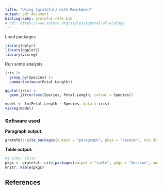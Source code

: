 ```yaml
---
title: "Using {grateful} with Rmarkdown"
output: pdf_document
bibliography: grateful-refs.bib
# csl: https://www.zotero.org/styles/journal-of-ecology
---
```


Load packages

```r
library(dplyr)
library(ggplot2)
library(visreg)
```

Run some analysis

```r
iris |> 
  group_by(Species) |> 
  summarise(mean(Petal.Length))

ggplot(iris) +
  geom_jitter(aes(Species, Petal.Length, colour = Species))

model <- lm(Petal.Length ~ Species, data = iris)
visreg(model)
```

### Software used

**Paragraph output:**

```r
grateful::cite_packages(output = "paragraph", pkgs = "Session", out.dir = ".")
```


**Table output:**

```r
#| echo: false
pkgs <- grateful::cite_packages(output = "table", pkgs = "Session", out.dir = ".")
knitr::kable(pkgs)
```



## References


